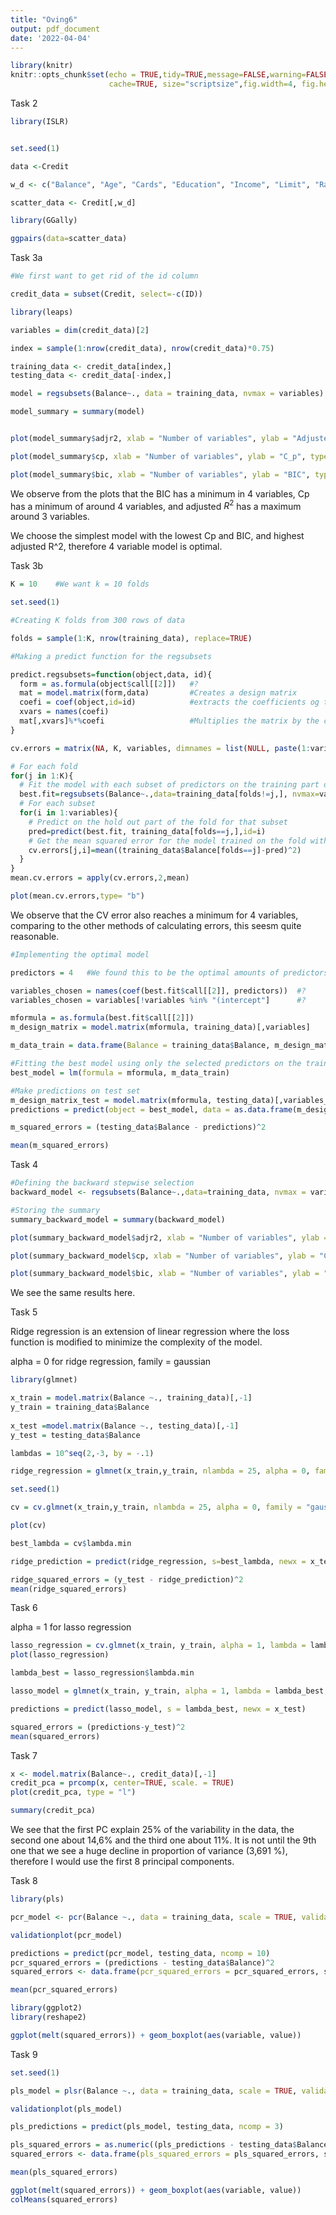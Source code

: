 ```yaml
---
title: "Oving6"
output: pdf_document
date: '2022-04-04'
---
```


```r
library(knitr)
knitr::opts_chunk$set(echo = TRUE,tidy=TRUE,message=FALSE,warning=FALSE,strip.white=TRUE,prompt=FALSE,
                      cache=TRUE, size="scriptsize",fig.width=4, fig.height=3,fig.align = "center")
```

Task 2


```r
library(ISLR)


set.seed(1)

data <-Credit

w_d <- c("Balance", "Age", "Cards", "Education", "Income", "Limit", "Rating")

scatter_data <- Credit[,w_d]

library(GGally)

ggpairs(data=scatter_data)

```

Task 3a

```r

#We first want to get rid of the id column

credit_data = subset(Credit, select=-c(ID))

library(leaps)

variables = dim(credit_data)[2]

index = sample(1:nrow(credit_data), nrow(credit_data)*0.75)

training_data <- credit_data[index,]
testing_data <- credit_data[-index,]

model = regsubsets(Balance~., data = training_data, nvmax = variables)

model_summary = summary(model)


plot(model_summary$adjr2, xlab = "Number of variables", ylab = "Adjusted R^2", type = "l")
```
```r
plot(model_summary$cp, xlab = "Number of variables", ylab = "C_p", type = "l")
```
```r

plot(model_summary$bic, xlab = "Number of variables", ylab = "BIC", type = "l")

```

We observe from the plots that the BIC has a minimum in 4 variables, Cp has a minimum of around 4 variables, and adjusted $R^2$ has a maximum around 3 variables.

We choose the simplest model with the lowest Cp and BIC, and highest adjusted R^2, therefore 4 variable model is optimal.

Task 3b

```r
K = 10    #We want k = 10 folds

set.seed(1)

#Creating K folds from 300 rows of data

folds = sample(1:K, nrow(training_data), replace=TRUE)

#Making a predict function for the regsubsets 

predict.regsubsets=function(object,data, id){
  form = as.formula(object$call[[2]])   #?
  mat = model.matrix(form,data)         #Creates a design matrix
  coefi = coef(object,id=id)            #extracts the coefficients og the models
  xvars = names(coefi)                  
  mat[,xvars]%*%coefi                   #Multiplies the matrix by the coefficients
}

cv.errors = matrix(NA, K, variables, dimnames = list(NULL, paste(1:variables)))

# For each fold
for(j in 1:K){
  # Fit the model with each subset of predictors on the training part of the fold
  best.fit=regsubsets(Balance~.,data=training_data[folds!=j,], nvmax=variables) 
  # For each subset
  for(i in 1:variables){
    # Predict on the hold out part of the fold for that subset
    pred=predict(best.fit, training_data[folds==j,],id=i)
    # Get the mean squared error for the model trained on the fold with the subset
    cv.errors[j,i]=mean((training_data$Balance[folds==j]-pred)^2)
  }
}
mean.cv.errors = apply(cv.errors,2,mean)

plot(mean.cv.errors,type= "b")

```

We observe that the CV error also reaches a minimum for 4 variables, comparing to the other methods of calculating errors, this seesm quite reasonable.

```r
#Implementing the optimal model

predictors = 4   #We found this to be the optimal amounts of predictors

variables_chosen = names(coef(best.fit$call[[2]], predictors))  #?
variables_chosen = variables[!variables %in% "(intercept"]      #?

mformula = as.formula(best.fit$call[[2]])
m_design_matrix = model.matrix(mformula, training_data)[,variables]

m_data_train = data.frame(Balance = training_data$Balance, m_design_matrix)

#Fitting the best model using only the selected predictors on the training data
best_model = lm(formula = mformula, m_data_train)

#Make predictions on test set
m_design_matrix_test = model.matrix(mformula, testing_data)[,variables_chosen]
predictions = predict(object = best_model, data = as.data.frame(m_design_matrix_test))

m_squared_errors = (testing_data$Balance - predictions)^2

mean(m_squared_errors)

```

Task 4

```r

#Defining the backward stepwise selection
backward_model <- regsubsets(Balance~.,data=training_data, nvmax = variables, method = "backward")

#Storing the summary
summary_backward_model = summary(backward_model)

plot(summary_backward_model$adjr2, xlab = "Number of variables", ylab = "Adjusted R^2", type= "l")

```
```r
plot(summary_backward_model$cp, xlab = "Number of variables", ylab = "Cp", type= "l")
```
```r
plot(summary_backward_model$bic, xlab = "Number of variables", ylab = "BIC", type= "l")
```

We see the same results here.

Task 5

Ridge regression is an extension of linear regression where the loss function is modified to minimize the complexity of the model. 

alpha = 0 for ridge regression, family = gaussian

```r
library(glmnet)

x_train = model.matrix(Balance ~., training_data)[,-1]
y_train = training_data$Balance
  
x_test =model.matrix(Balance ~., testing_data)[,-1]
y_test = testing_data$Balance

lambdas = 10^seq(2,-3, by = -.1)

ridge_regression = glmnet(x_train,y_train, nlambda = 25, alpha = 0, family = "gaussian")

set.seed(1)

cv = cv.glmnet(x_train,y_train, nlambda = 25, alpha = 0, family = "gaussian")

plot(cv)
```

```r
best_lambda = cv$lambda.min

ridge_prediction = predict(ridge_regression, s=best_lambda, newx = x_test)

ridge_squared_errors = (y_test - ridge_prediction)^2
mean(ridge_squared_errors)
```


Task 6

alpha = 1 for lasso regression

```r

lasso_regression = cv.glmnet(x_train, y_train, alpha = 1, lambda = lambdas,standardize = TRUE, nfolds = 5)
plot(lasso_regression)


```
```r

lambda_best = lasso_regression$lambda.min 

lasso_model = glmnet(x_train, y_train, alpha = 1, lambda = lambda_best, standardize = TRUE)

predictions = predict(lasso_model, s = lambda_best, newx = x_test)

squared_errors = (predictions-y_test)^2
mean(squared_errors)

```

Task 7

```r
x <- model.matrix(Balance~., credit_data)[,-1]
credit_pca = prcomp(x, center=TRUE, scale. = TRUE)
plot(credit_pca, type = "l")
```
```r

summary(credit_pca)

```
We see that the first PC explain 25% of the variability in the data, the second one about 14,6% and the third one about 11%. It is not until the 9th one that we see a huge decline in proportion of variance (3,691 %), therefore I would use the first 8 principal components.

Task 8

```r

library(pls)

pcr_model <- pcr(Balance ~., data = training_data, scale = TRUE, validation = "CV")

validationplot(pcr_model)

```
```r

predictions = predict(pcr_model, testing_data, ncomp = 10)
pcr_squared_errors = (predictions - testing_data$Balance)^2
squared_errors <- data.frame(pcr_squared_errors = pcr_squared_errors, squared_errors)

mean(pcr_squared_errors)
```

```r

library(ggplot2)
library(reshape2)

ggplot(melt(squared_errors)) + geom_boxplot(aes(variable, value))

```

Task 9

```r
set.seed(1)

pls_model = plsr(Balance ~., data = training_data, scale = TRUE, validation = "CV")

validationplot(pls_model)

```
```r

pls_predictions = predict(pls_model, testing_data, ncomp = 3)

pls_squared_errors = as.numeric((pls_predictions - testing_data$Balance)^2)
squared_errors <- data.frame(pls_squared_errors = pls_squared_errors, squared_errors)

mean(pls_squared_errors)
```

```r
ggplot(melt(squared_errors)) + geom_boxplot(aes(variable, value))
colMeans(squared_errors)
```